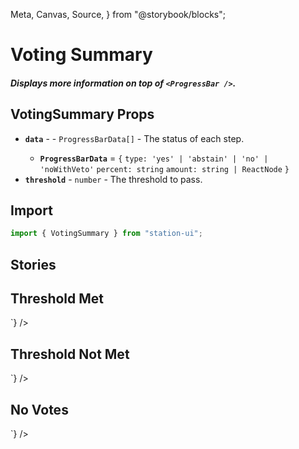   Meta,
  Canvas,
  Source,
} from "@storybook/blocks";

<Meta title="Components/Displays/Voting Summary" />

# Voting Summary

##### Displays more information on top of `<ProgressBar />`.

## VotingSummary Props
- **`data`** - <RequiredText /> - `ProgressBarData[]` - The status of each step.
  - **`ProgressBarData`** = `{`
    `type: 'yes' | 'abstain' | 'no' | 'noWithVeto'`
    `percent: string`
    `amount: string | ReactNode`
  `}`
- **`threshold`** - `number` - The threshold to pass.

## Import
```jsx
import { VotingSummary } from "station-ui";
```

## Stories

## Threshold Met
<div className="story_with_source_below">
  <Canvas of={VotingSummaryStories.ThresholdMet} />
  <Source code={`
    <VotingSummary
      data={[
        { type: 'yes', percent: '50%', amount: '32,562,000' },
        { type: 'abstain', percent: '10%', amount: '2,000,000' },
        { type: 'no', percent: '2.5%', amount: '500,000' },
        { type: 'noWithVeto', percent: '0.5%', amount: '100,000' },
      ]}
      threshold={50}
    />
  `} />
</div>

## Threshold Not Met
<div className="story_with_source_below">
  <Canvas of={VotingSummaryStories.ThresholdNotMet} />
  <Source code={`
    <VotingSummary
      data={[
        { type: 'yes', percent: '5%', amount: '1,062,000' },
        { type: 'abstain', percent: '10%', amount: '2,000,000' },
        { type: 'no', percent: '2.5%', amount: '500,000' },
        { type: 'noWithVeto', percent: '0.5%', amount: '100,000' },
      ]}
      threshold={50}
    />
  `} />
</div>

## No Votes
<div className="story_with_source_below">
  <Canvas of={VotingSummaryStories.NoVotes} />
  <Source code={`
    <VotingSummary
      data={[
        { type: 'yes', percent: '0.00%', amount: '0' },
        { type: 'abstain', percent: '0.00%', amount: '0' },
        { type: 'no', percent: '0.00%', amount: '0' },
        { type: 'noWithVeto', percent: '0.00%', amount: '0' },
      ]}
      threshold={50}
    />
  `} />
</div>

<br />
<br />
<br />
<br />
<br />
<br />
<br />
<br />
<br />
<br />
<br />
<br />
<br />
<br />
<br />
<br />
<br />
<br />
<br />
<br />
<br />
